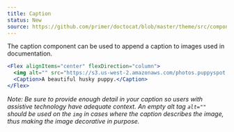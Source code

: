 ```yaml
---
title: Caption
status: New
source: https://github.com/primer/doctocat/blob/master/theme/src/components/caption.js
---
```


The caption component can be used to append a caption to images used in documentation.

```jsx live
<Flex alignItems="center" flexDirection="column">
  <img alt="" src="https://s3.us-west-2.amazonaws.com/photos.puppyspot.com/breeds/245/card/500000291_medium.jpg" />
  <Caption>A beautiful husky puppy.</Caption>
</Flex>
```

_Note: Be sure to provide enough detail in your caption so users with assistive technology have adequate context. An empty alt tag `alt=""` should be used on the `img` in cases where the caption describes the image, thus making the image decorative in purpose._
